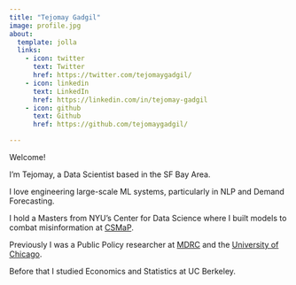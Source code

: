 ```yaml
---
title: "Tejomay Gadgil"
image: profile.jpg
about:
  template: jolla
  links:
    - icon: twitter
      text: Twitter
      href: https://twitter.com/tejomaygadgil/
    - icon: linkedin
      text: LinkedIn
      href: https://linkedin.com/in/tejomay-gadgil
    - icon: github
      text: Github
      href: https://github.com/tejomaygadgil/

---
```


Welcome!

I'm Tejomay, a Data Scientist based in the SF Bay Area. 

I love engineering large-scale ML systems, particularly in NLP and Demand Forecasting.

I hold a Masters from NYU's Center for Data Science where I built models to combat misinformation at [CSMaP](https://csmapnyu.org/).

Previously I was a Public Policy researcher at [MDRC](https://www.mdrc.org/) and the [University of Chicago](https://urbanlabs.uchicago.edu/).

Before that I studied Economics and Statistics at UC Berkeley.

